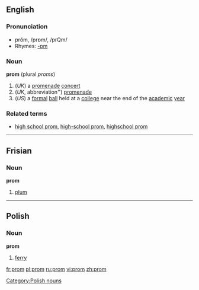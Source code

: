 ==English==
===Pronunciation===
*prŏm, /prɒm/, /prQm/
*Rhymes: [[Rhymes:English:-ɒm|-ɒm]]

===Noun===
'''prom''' (plural ''proms'')
#(''UK'') a [[promenade]] [[concert]]
# (''UK'', abbreviation'') [[promenade]]
#(''US'') a [[formal]] [[ball]] held at a [[college]] near the end of the [[academic]] [[year]]

===Related terms===
*[[high school prom]], [[high-school prom]], [[highschool prom]]

----

==Frisian==
===Noun===
'''prom'''
# [[plum]]

----

==Polish==
===Noun===
'''prom'''

# [[ferry]]

[[Category:Polish nouns]]

[[fr:prom]]
[[pl:prom]]
[[ru:prom]]
[[vi:prom]]
[[zh:prom]]